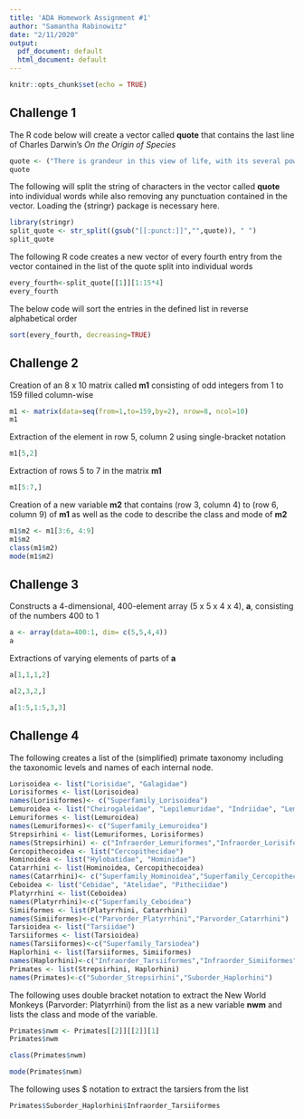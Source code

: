 ```yaml
---
title: 'ADA Homework Assignment #1'
author: "Samantha Rabinowitz"
date: "2/11/2020"
output:
  pdf_document: default
  html_document: default
---
```


```r
knitr::opts_chunk$set(echo = TRUE)
```

## Challenge 1

The R code below will create a vector called **quote** that contains the last line of Charles Darwin's *On the Origin of Species*

```R
quote <- ("There is grandeur in this view of life, with its several powers, having been originally breathed by the Creator into a few forms or into one; and that, whilst this planet has gone circling on according to the fixed law of gravity, from so simple a beginning endless forms most beautiful and most wonderful have been, and are being evolved.")
quote
```

The following will split the string of characters in the vector called **quote** into individual words while also removing any punctuation contained in the vector. Loading the {stringr} package is necessary here.
```R
library(stringr)
split_quote <- str_split((gsub("[[:punct:]]","",quote)), " ")
split_quote
```

The following R code creates a new vector of every fourth entry from the vector contained in the list of the quote split into individual words
```R
every_fourth<-split_quote[[1]][1:15*4]
every_fourth
```

The below code will sort the entries in the defined list in reverse alphabetical order
```R
sort(every_fourth, decreasing=TRUE)
```

## Challenge 2

Creation of an 8 x 10 matrix called **m1** consisting of odd integers from 1 to 159 filled column-wise
```R
m1 <- matrix(data=seq(from=1,to=159,by=2), nrow=8, ncol=10)
m1
```

Extraction of the element in row 5, column 2 using single-bracket notation
```R
m1[5,2]
```

Extraction of rows 5 to 7 in the matrix **m1**
```R
m1[5:7,]
```

Creation of a new variable **m2** that contains (row 3, column 4) to (row 6, column 9) of **m1** as well as the code to describe the class and mode of **m2**
```R
m1$m2 <- m1[3:6, 4:9]
m1$m2
class(m1$m2)
mode(m1$m2)
```

## Challenge 3

Constructs a 4-dimensional, 400-element array (5 x 5 x 4 x 4), **a**, consisting of the numbers 400 to 1 
```R
a <- array(data=400:1, dim= c(5,5,4,4))
a
```

Extractions of varying elements of parts of **a**
```R
a[1,1,1,2]

a[2,3,2,]

a[1:5,1:5,3,3]
```

## Challenge 4

The following creates a list of the (simplified) primate taxonomy including the taxonomic levels and names of each internal node.
```R
Lorisoidea <- list("Lorisidae", "Galagidae")
Lorisiformes <- list(Lorisoidea)
names(Lorisiformes)<- c("Superfamily_Lorisoidea")
Lemuroidea <- list("Cheirogaleidae", "Lepilemuridae", "Indriidae", "Lemuridae", "Daubentoniidae")
Lemuriformes <- list(Lemuroidea)
names(Lemuriformes)<- c("Superfamily_Lemuroidea")
Strepsirhini <- list(Lemuriformes, Lorisiformes)
names(Strepsirhini) <- c("Infraorder_Lemuriformes","Infraorder_Lorisiformes")
Cercopithecoidea <- list("Cercopithecidae")
Hominoidea <- list("Hylobatidae", "Hominidae")
Catarrhini <- list(Hominoidea, Cercopithecoidea)
names(Catarrhini)<- c("Superfamily_Hominoidea","Superfamily_Cercopithecoidea")
Ceboidea <- list("Cebidae", "Atelidae", "Pitheciidae")
Platyrrhini <- list(Ceboidea)
names(Platyrrhini)<-c("Superfamily_Ceboidea")
Simiiformes <- list(Platyrrhini, Catarrhini)
names(Simiiformes)<-c("Parvorder_Platyrrhini","Parvorder_Catarrhini")
Tarsioidea <- list("Tarsiidae")
Tarsiiformes <- list(Tarsioidea)
names(Tarsiiformes)<-c("Superfamily_Tarsiodea")
Haplorhini <- list(Tarsiiformes, Simiiformes)
names(Haplorhini)<-c("Infraorder_Tarsiiformes","Infraorder_Simiiformes")
Primates <- list(Strepsirhini, Haplorhini)
names(Primates)<-c("Suborder_Strepsirhini","Suborder_Haplorhini")
```

The following uses double bracket notation to extract the New World Monkeys (Parvorder: Platyrrhini) from the list as a new variable **nwm** and lists the class and mode of the variable.
```R
Primates$nwm <- Primates[[2]][[2]][1]
Primates$nwm

class(Primates$nwm)

mode(Primates$nwm)
```

The following uses $ notation to extract the tarsiers from the list
```R
Primates$Suborder_Haplorhini$Infraorder_Tarsiiformes
```
